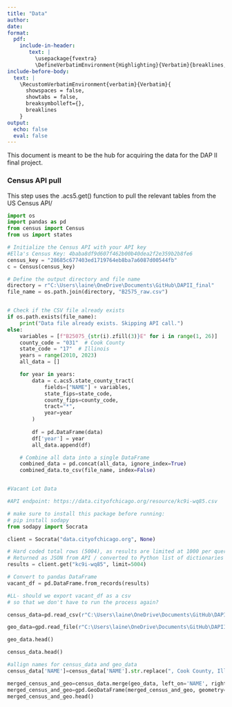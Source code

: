 ```yaml
---
title: "Data"
author: 
date: 
format: 
  pdf:
    include-in-header: 
       text: |
         \usepackage{fvextra}
         \DefineVerbatimEnvironment{Highlighting}{Verbatim}{breaklines,commandchars=\\\{\}}
include-before-body:
  text: |
    \RecustomVerbatimEnvironment{verbatim}{Verbatim}{
      showspaces = false,
      showtabs = false,
      breaksymbolleft={},
      breaklines
    }
output:
  echo: false
  eval: false
---
```

This document is meant to be the hub for acquiring the data for the DAP II final project.

### Census API pull
This step uses the .acs5.get() function to pull the relevant tables from the US Census API/

```python
import os
import pandas as pd
from census import Census
from us import states

# Initialize the Census API with your API key
#Ella's Census Key: 4baba8df9d607f462b00b40dea2f2e359b2b8fe6
census_key = "28685c677403ed1719764eb8ba7a6087d00544fb"
c = Census(census_key)

# Define the output directory and file name
directory = r"C:\Users\laine\OneDrive\Documents\GitHub\DAPII_final"
file_name = os.path.join(directory, "B2575_raw.csv")


# Check if the CSV file already exists
if os.path.exists(file_name):
    print("Data file already exists. Skipping API call.")
else:
    variables = [f"B25075_{str(i).zfill(3)}E" for i in range(1, 26)]
    county_code = "031"  # Cook County
    state_code = "17"  # Illinois
    years = range(2010, 2023)
    all_data = []

    for year in years:
        data = c.acs5.state_county_tract(
            fields=["NAME"] + variables,
            state_fips=state_code,
            county_fips=county_code,
            tract="*",
            year=year
        )
        
        df = pd.DataFrame(data)
        df['year'] = year
        all_data.append(df)

    # Combine all data into a single DataFrame
    combined_data = pd.concat(all_data, ignore_index=True)
    combined_data.to_csv(file_name, index=False)
```


```python
```


```python
#Vacant Lot Data

#API endpoint: https://data.cityofchicago.org/resource/kc9i-wq85.csv

# make sure to install this package before running:
# pip install sodapy
from sodapy import Socrata

client = Socrata("data.cityofchicago.org", None)

# Hard coded total rows (5004), as results are limited at 1000 per query.
# Returned as JSON from API / converted to Python list of dictionaries by sodapy.
results = client.get("kc9i-wq85", limit=5004)

# Convert to pandas DataFrame
vacant_df = pd.DataFrame.from_records(results)

#LL- should we export vacant_df as a csv
# so that we don't have to run the process again? 
```

```python
census_data=pd.read_csv(r"C:\Users\laine\OneDrive\Documents\GitHub\DAPII_final\B2575_raw.csv")
```


```python
geo_data=gpd.read_file(r"C:\Users\laine\OneDrive\Documents\GitHub\DAPII_final\geo_export_babed850-df6f-42f1-a951-f174092d5ba8.shp")

```

```python
geo_data.head()
```

```python
census_data.head()
```

```python
#allign names for census_data and geo_data
census_data['NAME']=census_data['NAME'].str.replace(", Cook County, Illinois", "")

```

```python
merged_census_and_geo=census_data.merge(geo_data, left_on='NAME', right_on='namelsad10', how='left')
merged_census_and_geo=gpd.GeoDataFrame(merged_census_and_geo, geometry='geometry')
merged_census_and_geo.head()
```
